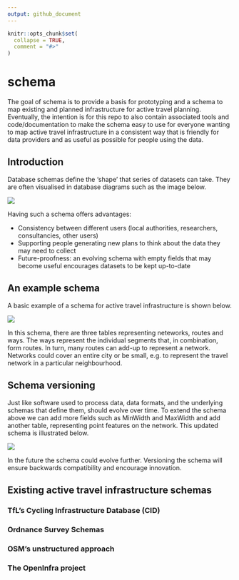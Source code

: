 ```yaml
---
output: github_document
---
```


<!-- README.md is generated from README.Rmd. Please edit that file -->

```r
knitr::opts_chunk$set(
  collapse = TRUE,
  comment = "#>"
)
```

# schema

<!-- badges: start -->

<!-- badges: end -->

The goal of schema is to provide a basis for prototyping and a schema to map existing and planned infrastructure for active travel planning.
Eventually, the intention is for this repo to also contain associated tools and code/documentation to make the schema easy to use for everyone wanting to map active travel infrastructure in a consistent way that is friendly for data providers and as useful as possible for people using the data.

## Introduction

Database schemas define the 'shape' that series of datasets can take.
They are often visualised in database diagrams such as the image below.

![](https://user-images.githubusercontent.com/1825120/185740368-56effb61-a3c1-4534-bd49-ad42951f2fd7.png)

Having such a schema offers advantages:

-   Consistency between different users (local authorities, researchers, consultancies, other users)
-   Supporting people generating new plans to think about the data they may need to collect
-   Future-proofness: an evolving schema with empty fields that may become useful encourages datasets to be kept up-to-date

## An example schema

A basic example of a schema for active travel infrastructure is shown below.

![](https://user-images.githubusercontent.com/1825120/185741429-fabb3183-bcbe-4bd9-8396-dff4a533d55d.png)

In this schema, there are three tables representing neteworks, routes and ways.
The ways represent the individual segments that, in combination, form routes.
In turn, many routes can add-up to represent a network.
Networks could cover an entire city or be small, e.g. to represent the travel network in a particular neighbourhood.

## Schema versioning

Just like software used to process data, data formats, and the underlying schemas that define them, should evolve over time.
To extend the schema above we can add more fields such as MinWidth and MaxWidth and add another table, representing point features on the network.
This updated schema is illustrated below.

![](https://user-images.githubusercontent.com/1825120/185744446-0896f9e8-de0b-43d9-ac9e-21735762017f.png)

In the future the schema could evolve further.
Versioning the schema will ensure backwards compatibility and encourage innovation.

## Existing active travel infrastructure schemas

### TfL's Cycling Infrastructure Database (CID)

### Ordnance Survey Schemas

### OSM's unstructured approach

### The OpenInfra project
